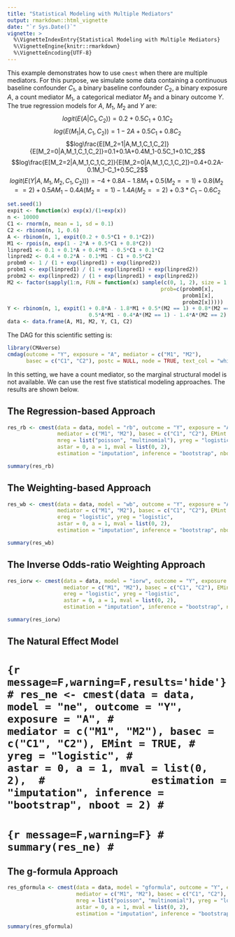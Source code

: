 ```yaml
---
title: "Statistical Modeling with Multiple Mediators"
output: rmarkdown::html_vignette
date: "`r Sys.Date()`"
vignette: >
  %\VignetteIndexEntry{Statistical Modeling with Multiple Mediators}
  %\VignetteEngine{knitr::rmarkdown}
  %\VignetteEncoding{UTF-8}
---
```

  
This example demonstrates how to use `cmest` when there are multiple mediators. For this purpose, we simulate some data containing a continuous baseline confounder $C_1$, a binary baseline confounder $C_2$, a binary exposure $A$, a count mediator $M_1$, a categorical mediator $M_2$ and a binary outcome $Y$. The true regression models for $A$, $M_1$, $M_2$ and $Y$ are:
$$logit(E(A|C_1,C_2))=0.2+0.5C_1+0.1C_2$$
$$log(E(M_1|A,C_1,C_2))=1-2A+0.5C_1+0.8C_2$$
$$log\frac{E[M_2=1|A,M_1,C_1,C_2]}{E[M_2=0|A,M_1,C_1,C_2]}=0.1+0.1A+0.4M_1-0.5C_1+0.1C_2$$
$$log\frac{E[M_2=2|A,M_1,C_1,C_2]}{E[M_2=0|A,M_1,C_1,C_2]}=0.4+0.2A-0.1M_1-C_1+0.5C_2$$
$$logit(E(Y|A,M_1,M_2,C_1,C_2)))=-4+0.8A-1.8M_1+0.5(M_2==1)+0.8(M_2==2)+0.5AM_1-0.4A(M_2==1)-1.4A(M_2==2)+0.3*C_1-0.6C_2$$
  
```r
set.seed(1)
expit <- function(x) exp(x)/(1+exp(x))
n <- 10000
C1 <- rnorm(n, mean = 1, sd = 0.1)
C2 <- rbinom(n, 1, 0.6)
A <- rbinom(n, 1, expit(0.2 + 0.5*C1 + 0.1*C2))
M1 <- rpois(n, exp(1 - 2*A + 0.5*C1 + 0.8*C2))
linpred1 <- 0.1 + 0.1*A + 0.4*M1 - 0.5*C1 + 0.1*C2
linpred2 <- 0.4 + 0.2*A - 0.1*M1 - C1 + 0.5*C2
probm0 <- 1 / (1 + exp(linpred1) + exp(linpred2))
probm1 <- exp(linpred1) / (1 + exp(linpred1) + exp(linpred2))
probm2 <- exp(linpred2) / (1 + exp(linpred1) + exp(linpred2))
M2 <- factor(sapply(1:n, FUN = function(x) sample(c(0, 1, 2), size = 1, replace = TRUE,
                                                 prob=c(probm0[x],
                                                        probm1[x],
                                                        probm2[x]))))
Y <- rbinom(n, 1, expit(1 + 0.8*A - 1.8*M1 + 0.5*(M2 == 1) + 0.8*(M2 == 2) + 
                          0.5*A*M1 - 0.4*A*(M2 == 1) - 1.4*A*(M2 == 2)  + 0.3*C1 - 0.6*C2))
data <- data.frame(A, M1, M2, Y, C1, C2)
```
  
The DAG for this scientific setting is:
  
```r
library(CMAverse)
cmdag(outcome = "Y", exposure = "A", mediator = c("M1", "M2"),
      basec = c("C1", "C2"), postc = NULL, node = TRUE, text_col = "white")
```

In this setting, we have a count mediator, so the marginal structural model is not available. We can use the rest five statistical modeling approaches. The results are shown below.

## The Regression-based Approach

```r
res_rb <- cmest(data = data, model = "rb", outcome = "Y", exposure = "A",
                mediator = c("M1", "M2"), basec = c("C1", "C2"), EMint = TRUE,
                mreg = list("poisson", "multinomial"), yreg = "logistic",
                astar = 0, a = 1, mval = list(0, 2), 
                estimation = "imputation", inference = "bootstrap", nboot = 2)
```

```r
summary(res_rb)
```

## The Weighting-based Approach

```r
res_wb <- cmest(data = data, model = "wb", outcome = "Y", exposure = "A",
                mediator = c("M1", "M2"), basec = c("C1", "C2"), EMint = TRUE,
                ereg = "logistic", yreg = "logistic",
                astar = 0, a = 1, mval = list(0, 2), 
                estimation = "imputation", inference = "bootstrap", nboot = 2)
```

```r
summary(res_wb)
```

## The Inverse Odds-ratio Weighting Approach

```r
res_iorw <- cmest(data = data, model = "iorw", outcome = "Y", exposure = "A",
                  mediator = c("M1", "M2"), basec = c("C1", "C2"), EMint = TRUE,
                  ereg = "logistic", yreg = "logistic",
                  astar = 0, a = 1, mval = list(0, 2), 
                  estimation = "imputation", inference = "bootstrap", nboot = 2)
```

```r
summary(res_iorw)
```

## The Natural Effect Model

# ```{r message=F,warning=F,results='hide'}
# res_ne <- cmest(data = data, model = "ne", outcome = "Y", exposure = "A",
#                 mediator = c("M1", "M2"), basec = c("C1", "C2"), EMint = TRUE,
#                 yreg = "logistic",
#                 astar = 0, a = 1, mval = list(0, 2), 
#                 estimation = "imputation", inference = "bootstrap", nboot = 2)
# ```
# 
# ```{r message=F,warning=F}
# summary(res_ne)
# ```

## The g-formula Approach

```r
res_gformula <- cmest(data = data, model = "gformula", outcome = "Y", exposure = "A",
                      mediator = c("M1", "M2"), basec = c("C1", "C2"), EMint = TRUE,
                      mreg = list("poisson", "multinomial"), yreg = "logistic",
                      astar = 0, a = 1, mval = list(0, 2), 
                      estimation = "imputation", inference = "bootstrap", nboot = 2)
```

```r
summary(res_gformula)
```